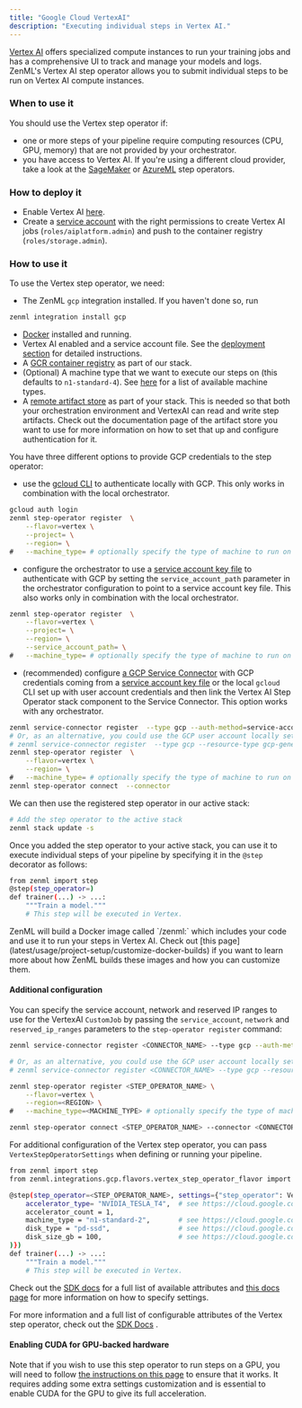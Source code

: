 ```yaml
---
title: "Google Cloud VertexAI"
description: "Executing individual steps in Vertex AI."
---
```


[Vertex AI](https://cloud.google.com/vertex-ai) offers specialized compute instances to run your training jobs and has a comprehensive UI to track and manage your models and logs. ZenML's Vertex AI step operator allows you to submit individual steps to be run on Vertex AI compute instances.

### When to use it

You should use the Vertex step operator if:

* one or more steps of your pipeline require computing resources (CPU, GPU, memory) that are not provided by your orchestrator.
* you have access to Vertex AI. If you're using a different cloud provider, take a look at the [SageMaker](latest/stack-components/step-operators/sagemaker) or [AzureML](latest/stack-components/step-operators/azureml) step operators.

### How to deploy it

* Enable Vertex AI [here](https://console.cloud.google.com/vertex-ai).
* Create a [service account](https://cloud.google.com/iam/docs/service-accounts) with the right permissions to create Vertex AI jobs (`roles/aiplatform.admin`) and push to the container registry (`roles/storage.admin`).

### How to use it

To use the Vertex step operator, we need:

* The ZenML `gcp` integration installed. If you haven't done so, run

```bash
zenml integration install gcp
```
* [Docker](https://www.docker.com) installed and running.
* Vertex AI enabled and a service account file. See the [deployment section](latest/stack-components/step-operators/vertex#how-to-deploy-it) for detailed instructions.
* A [GCR container registry](latest/stack-components/container-registries/gcp) as part of our stack.
* (Optional) A machine type that we want to execute our steps on (this defaults to `n1-standard-4`). See [here](https://cloud.google.com/vertex-ai/docs/training/configure-compute#machine-types) for a list of available machine types.
* A [remote artifact store](latest/stack-components/artifact-stores) as part of your stack. This is needed so that both your orchestration environment and VertexAI can read and write step artifacts. Check out the documentation page of the artifact store you want to use for more information on how to set that up and configure authentication for it.

You have three different options to provide GCP credentials to the step operator:

* use the [gcloud CLI](https://cloud.google.com/sdk/gcloud) to authenticate locally with GCP. This only works in combination with the local orchestrator.

```bash
gcloud auth login
zenml step-operator register  \
    --flavor=vertex \
    --project= \
    --region= \
#   --machine_type= # optionally specify the type of machine to run on
```
* configure the orchestrator to use a [service account key file](https://cloud.google.com/iam/docs/creating-managing-service-account-keys) to authenticate with GCP by setting the `service_account_path` parameter in the orchestrator configuration to point to a service account key file. This also works only in combination with the local orchestrator.

```bash
zenml step-operator register  \
    --flavor=vertex \
    --project= \
    --region= \
    --service_account_path= \
#   --machine_type= # optionally specify the type of machine to run on
```
* (recommended) configure [a GCP Service Connector](latest/usage/resource-data-management/auth-management/gcp-service-connector) with GCP credentials coming from a [service account key file](https://cloud.google.com/iam/docs/creating-managing-service-account-keys) or the local `gcloud` CLI set up with user account credentials and then link the Vertex AI Step Operator stack component to the Service Connector. This option works with any orchestrator.

```bash
zenml service-connector register  --type gcp --auth-method=service-account --project_id= --service_account_json=@ --resource-type gcp-generic
# Or, as an alternative, you could use the GCP user account locally set up with gcloud
# zenml service-connector register  --type gcp --resource-type gcp-generic --auto-configure
zenml step-operator register  \
    --flavor=vertex \
    --region= \
#   --machine_type= # optionally specify the type of machine to run on
zenml step-operator connect  --connector
```

We can then use the registered step operator in our active stack:


```bash
# Add the step operator to the active stack
zenml stack update -s
```

Once you added the step operator to your active stack, you can use it to execute individual steps of your pipeline by specifying it in the `@step` decorator as follows:


```bash
from zenml import step
@step(step_operator=)
def trainer(...) -> ...:
    """Train a model."""
    # This step will be executed in Vertex.
```

<Info>
    ZenML will build a Docker image called `<CONTAINER_REGISTRY_URI>/zenml:<PIPELINE_NAME>` which includes your code and use it to run your steps in Vertex AI. Check out [this page](latest/usage/project-setup/customize-docker-builds) if you want to learn more about how ZenML builds these images and how you can customize them.
</Info>

#### Additional configuration

You can specify the service account, network and reserved IP ranges to use for the VertexAI `CustomJob` by passing the `service_account`, `network` and `reserved_ip_ranges` parameters to the `step-operator register` command:

```bash
zenml service-connector register <CONNECTOR_NAME> --type gcp --auth-method=service-account --project_id=<PROJECT_ID> --service_account_json=@<SERVICE_ACCOUNT_PATH> --resource-type gcp-generic

# Or, as an alternative, you could use the GCP user account locally set up with gcloud
# zenml service-connector register <CONNECTOR_NAME> --type gcp --resource-type gcp-generic --auto-configure

zenml step-operator register <STEP_OPERATOR_NAME> \
    --flavor=vertex \
    --region=<REGION> \
#   --machine_type=<MACHINE_TYPE> # optionally specify the type of machine to run on

zenml step-operator connect <STEP_OPERATOR_NAME> --connector <CONNECTOR_NAME>
```

For additional configuration of the Vertex step operator, you can pass `VertexStepOperatorSettings` when defining or running your pipeline.


```bash
from zenml import step
from zenml.integrations.gcp.flavors.vertex_step_operator_flavor import VertexStepOperatorSettings

@step(step_operator=<STEP_OPERATOR_NAME>, settings={"step_operator": VertexStepOperatorSettings(
    accelerator_type= "NVIDIA_TESLA_T4",  # see https://cloud.google.com/vertex-ai/docsversions/0.66.0/reference/rest/v1/MachineSpec#AcceleratorType
    accelerator_count = 1,
    machine_type = "n1-standard-2",       # see https://cloud.google.com/vertex-ai/docs/training/configure-compute#machine-types
    disk_type = "pd-ssd",                 # see https://cloud.google.com/vertex-ai/docs/training/configure-storage#disk-types
    disk_size_gb = 100,                   # see https://cloud.google.com/vertex-ai/docs/training/configure-storage#disk-size
)})
def trainer(...) -> ...:
    """Train a model."""
    # This step will be executed in Vertex.
```

Check out the [SDK docs](https://sdkdocs.zenml.io/latest/integration%5Fcode%5Fdocs/integrations-gcp/#zenml.integrations.gcp.flavors.vertex%5Fstep%5Foperator%5Fflavor.VertexStepOperatorSettings) for a full list of available attributes and [this docs page](latest/usage/project-setup/use-configuration-files/runtime-configuration) for more information on how to specify settings.

For more information and a full list of configurable attributes of the Vertex step operator, check out the [SDK Docs](https://sdkdocs.zenml.io/latest/integration%5Fcode%5Fdocs/integrations-gcp/#zenml.integrations.gcp.step%5Foperators.vertex%5Fstep%5Foperator.VertexStepOperator) .

#### Enabling CUDA for GPU-backed hardware

Note that if you wish to use this step operator to run steps on a GPU, you will need to follow [the instructions on this page](latest/usage/resource-data-management/training-with-gpus) to ensure that it works. It requires adding some extra settings customization and is essential to enable CUDA for the GPU to give its full acceleration.

